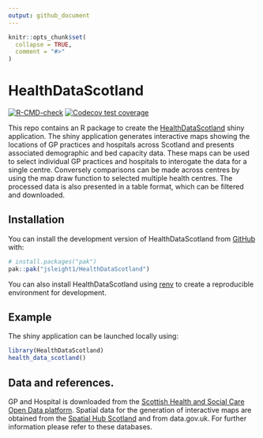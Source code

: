 ```yaml
---
output: github_document
---
```


<!-- README.md is generated from README.Rmd. Please edit that file -->

```r
knitr::opts_chunk$set(
  collapse = TRUE,
  comment = "#>"
)
```

# HealthDataScotland

<!-- badges: start -->
[![R-CMD-check](https://github.com/jsleight1/HealthDataScotland/actions/workflows/check-standard.yaml/badge.svg)](https://github.com/jsleight1/HealthDataScotland/actions/workflows/check-standard.yaml)
[![Codecov test coverage](https://codecov.io/gh/jsleight1/HealthDataScotland/branch/1-development/graph/badge.svg)](https://app.codecov.io/gh/jsleight1/HealthDataScotland/?branch=1-development)
<!-- badges: end -->


This repo contains an R package to create the [HealthDataScotland](https://jack-sleight.shinyapps.io/healthdatascotland/) shiny application.
The shiny application generates interactive maps showing the locations 
of GP practices and hospitals across Scotland and presents associated demographic and bed capacity data. 
These maps can be used to select individual GP practices and hospitals to interogate the data for a single centre.
Conversely comparisons can be made across centres by using the map draw function to selected multiple health centres. The processed data is also presented in a table format, which can be filtered and downloaded.

## Installation

You can install the development version of HealthDataScotland from [GitHub](https://github.com/) with:

```r
# install.packages("pak")
pak::pak("jsleight1/HealthDataScotland")
```

You can also install HealthDataScotland using [renv](https://rstudio.github.io/renv/articles/renv.html) to create a reproducible environment for development.

## Example

The shiny application can be launched locally using:

```r
library(HealthDataScotland)
health_data_scotland()
```

## Data and references.

GP and Hospital is downloaded from the [Scottish Health and Social Care
Open Data platform](https://www.opendata.nhs.scot/). Spatial data for the generation of interactive maps are
obtained from the [Spatial Hub Scotland](https://data.spatialhub.scot/)
and from data.gov.uk. For further information please refer to these
databases.